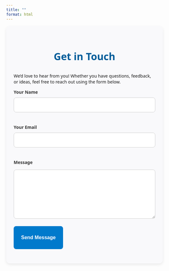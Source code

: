 ```yaml
---
title: ""
format: html
---
```


::: contact-wrapper
<h1>Get in Touch</h1>

<p class="intro">

We’d love to hear from you! Whether you have questions, feedback, or ideas, feel free to reach out using the form below.

</p>

<form id="contact-form" class="contact-form">

<label for="name">Your Name</label> <input type="text" name="name" id="name" required>

<label for="email">Your Email</label> <input type="email" name="email" id="email" required>

<label for="message">Message</label>

```{=html}
<textarea name="message" id="message" rows="6" required></textarea>
```

<button type="submit">

Send Message

</button>

<p id="form-status" class="status-message" style="display:none;">

</p>

</form>
:::

```{=html}
<style>
.contact-wrapper {
  max-width: 700px;
  margin: 0 auto;
  padding: 2rem 1.5rem;
  font-family: "Segoe UI", Tahoma, Geneva, Verdana, sans-serif;
  background-color: #f9f9fb;
  border-radius: 12px;
  box-shadow: 0 4px 10px rgba(0,0,0,0.08);
}

.contact-wrapper h1 {
  color: #005c99;
  font-size: 2rem;
  text-align: center;
  margin-bottom: 0.5rem;
}

.intro {
  text-align: center;
  font-size: 1.1rem;
  color: #555;
  margin-bottom: 2rem;
}

.contact-form label {
  display: block;
  margin-bottom: 0.5rem;
  font-weight: 600;
  color: #333;
}

.contact-form input[type="text"],
.contact-form input[type="email"],
.contact-form textarea {
  width: 100%;
  padding: 0.75rem;
  margin-bottom: 1.5rem;
  border: 1px solid #ccc;
  border-radius: 8px;
  font-size: 1rem;
  font-family: inherit;
  box-sizing: border-box;
  transition: border-color 0.2s ease-in-out;
}

.contact-form input:focus,
.contact-form textarea:focus {
  border-color: #007acc;
  outline: none;
}

.contact-form button {
  display: inline-block;
  background-color: #007acc;
  color: white;
  border: none;
  padding: 0.75rem 1.5rem;
  border-radius: 8px;
  font-size: 1rem;
  cursor: pointer;
  transition: background-color 0.3s ease;
  font-weight: 600;
}

.contact-form button:hover {
  background-color: #005c99;
}

.status-message {
  font-size: 1rem;
  margin-top: 1rem;
  color: #007700;
  background: #eaffea;
  padding: 0.75rem;
  border-radius: 8px;
  border: 1px solid #a5d6a7;
}
</style>
```

```{=html}
<script>
document.addEventListener("DOMContentLoaded", function () {
  const form = document.getElementById("contact-form");
  const status = document.getElementById("form-status");

  form.addEventListener("submit", async function (e) {
    e.preventDefault(); // prevent default form submission

    const formData = new FormData(form);

    try {
      const response = await fetch("https://formspree.io/f/movlynqz", {
        method: "POST",
        headers: { Accept: "application/json" },
        body: formData
      });

      if (response.ok) {
        status.textContent = "Thanks for your message! We'll get back to you soon.";
        status.style.display = "block";
        status.style.color = "#007700";
        form.reset();
      } else {
        const data = await response.json();
        if (data.errors) {
          status.textContent = data.errors.map(error => error.message).join(", ");
        } else {
          status.textContent = "Oops! There was a problem submitting your form.";
        }
        status.style.display = "block";
        status.style.color = "#cc0000";
      }
    } catch (error) {
      status.textContent = "Network error. Please try again later.";
      status.style.display = "block";
      status.style.color = "#cc0000";
    }
  });
});
</script>
```

